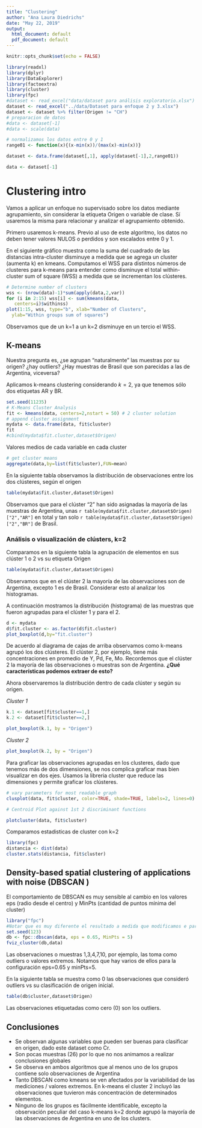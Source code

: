 ```yaml
---
title: "Clustering"
author: "Ana Laura Diedrichs"
date: "May 22, 2019"
output:
  html_document: default
  pdf_document: default
---
```


```r
knitr::opts_chunk$set(echo = FALSE)
```

```r
library(readxl)
library(dplyr)
library(DataExplorer)
library(factoextra)
library(cluster)
library(fpc)
#dataset <- read_excel("data/dataset para análisis exploratorio.xlsx")
dataset <- read_excel("../data/Dataset para enfoque 2 y 3.xlsx")
dataset <- dataset %>% filter(Origen != "CH")
# preparacion de datos
#data <- dataset[-1]
#data <- scale(data)
```

```r
# normalizamos los datos entre 0 y 1
range01 <- function(x){(x-min(x))/(max(x)-min(x))}

dataset <- data.frame(dataset[,1], apply(dataset[-1],2,range01))

data <- dataset[-1]
```
# Clustering intro

Vamos a aplicar un enfoque no supervisado sobre los datos mediante agrupamiento, sin considerar la etiqueta Origen o variable de clase. Sí usaremos la misma para relacionar y analizar el agrupamiento obtenido.


Primero usaremos k-means. Previo al uso de este algoritmo, los datos no deben tener valores NULOS o perdidos y son escalados entre 0 y 1.

En el siguiente gráfico muestra como la suma del cuadrado de las distancias intra-cluster disminuye a medida que se agrega un cluster (aumenta k) en kmeans. Computamos el WSS para distintos números de clusteres para k-means para entender como disminuye el total within-cluster sum of square (WSS) a medida que se incrementan los clústeres.

```r
# Determine number of clusters
wss <- (nrow(data)-1)*sum(apply(data,2,var))
for (i in 2:15) wss[i] <- sum(kmeans(data, 
   centers=i)$withinss)
plot(1:15, wss, type="b", xlab="Number of Clusters",
  ylab="Within groups sum of squares")
```

Observamos que de un k=1 a un k=2 disminuye en un tercio el WSS. 

## K-means

Nuestra pregunta es, ¿se agrupan "naturalmente" las muestras por su origen? ¿hay outliers? ¿Hay muestras de Brasil que son parecidas a las de Argentina, viceversa?

Aplicamos k-means clustering considerando $k=2$, ya que tenemos sólo dos etiquetas AR y BR. 

```r
set.seed(11235)
# K-Means Cluster Analysis
fit <- kmeans(data, centers=2,nstart = 50) # 2 cluster solution
# append cluster assignment
mydata <- data.frame(data, fit$cluster)
fit
#cbind(mydata$fit.cluster,dataset$Origen)
```

Valores medios de cada variable en cada cluster

```r
# get cluster means 
aggregate(data,by=list(fit$cluster),FUN=mean)

```

En la siguiente tabla observamos la distribución de observaciones entre los dos clústeres, según el origen
```r
table(mydata$fit.cluster,dataset$Origen)
```

Observamos que para el clúster "2" han sido asignadas la mayoría de las muestras de Argentina, unas `r table(mydata$fit.cluster,dataset$Origen)["2","AR"]` en total y tan solo `r table(mydata$fit.cluster,dataset$Origen)["2","BR"]` de Brasil.


### Análisis o visualización de clústers, k=2

Comparamos en la siguiente tabla la agrupación de elementos en sus clúster 1 o 2 vs su etiqueta Origen

```r
table(mydata$fit.cluster,dataset$Origen)
```

Observamos que en el clúster 2 la mayoría de las observaciones son de Argentina, excepto 1 es de Brasil. Considerar esto al analizar los histogramas.

A continuación mostramos la distribución (histograma) de las muestras que fueron agrupadas para el clúster 1 y para el 2.

```r
d <- mydata
d$fit.cluster <- as.factor(d$fit.cluster)
plot_boxplot(d,by="fit.cluster")
```

De acuerdo al diagrama de cajas de arriba observamos como k-means agrupó los dos clústeres. El clúster 2, por ejemplo, tiene más concentraciones en promedio de Y, Pd, Fe, Mo. Recordemos que el clúster 2 la mayoría de las observaciones o muestras son de Argentina. **¿Qué características podemos extraer de esto?**

Ahora observaremos la distribución dentro de cada clúster y según su origen.


*Cluster 1*

```r
k.1 <- dataset[fit$cluster==1,]
k.2 <- dataset[fit$cluster==2,]
```

```r
plot_boxplot(k.1, by = "Origen")
```

*Cluster 2*

```r
plot_boxplot(k.2, by = "Origen")
```

Para graficar las observaciones agrupadas en los clusteres, dado que tenemos más de dos dimensiones, se nos complica graficar mas bien visualizar en dos ejes. Usamos la libreria cluster que reduce las dimensiones y permite graficar los clústeres.

```r

# vary parameters for most readable graph
clusplot(data, fit$cluster, color=TRUE, shade=TRUE, labels=2, lines=0)

# Centroid Plot against 1st 2 discriminant functions

plotcluster(data, fit$cluster)
```





Comparamos estadisticas de cluster con k=2

```r
library(fpc)
distancia <- dist(data)
cluster.stats(distancia, fit$cluster)
```


## Density-based spatial clustering of applications with noise (DBSCAN ) 

El comportamiento de DBSCAN es muy sensible al cambio en los valores eps (radio desde el centro) y MinPts (cantidad de puntos mínima del cluster)

```r
library("fpc")
#Notar que es muy diferente el resultado a medida que modificamos e parametro eps y MinPts.
set.seed(123)
db <- fpc::dbscan(data, eps = 0.65, MinPts = 5)
fviz_cluster(db,data)


```
Las observaciones o muestras 1,3,4,7,10, por ejemplo, las toma como outliers o valores extremos. Notamos que hay varios de ellos para la configuración eps=0.65 y minPts=5. 

En la siguiente tabla se muestra como 0 las observaciones que consideró outliers vs su clasificación de origen inicial.

```r
table(db$cluster,dataset$Origen)
```

Las observaciones etiquetadas como cero (0) son los outliers.


## Conclusiones

* Se observan algunas variables que pueden ser buenas para clasificar en origen, dado este dataset como Cr.
* Son pocas muestras (26) por lo que no nos animamos a realizar conclusiones globales
* Se observa en ambos algoritmos que al menos uno de los grupos contiene solo observaciones de Argentina
* Tanto DBSCAN como kmeans se ven afectados por la variabilidad de las mediciones / valores extremos. En k-means el cluster 2 incluyó las observaciones que tuvieron más concentración de determinados elementos.
* Ninguno de los grupos es fácilmente identificable, excepto la observación peculiar del caso k-means k=2 donde agrupó la mayoría de las observaciones de Argentina en uno de los clusters.

